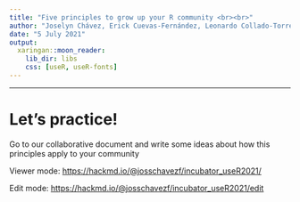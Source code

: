 ```yaml
---
title: "Five principles to grow up your R community <br><br>"
author: "Joselyn Chávez, Erick Cuevas-Fernández, Leonardo Collado-Torres, Alejandro Reyes"
date: "5 July 2021"
output:
  xaringan::moon_reader:
    lib_dir: libs
    css: [useR, useR-fonts]
---
```



---
# Let's practice!

Go to our collaborative document and write some ideas about how this principles apply to your community 

Viewer mode:
<https://hackmd.io/@josschavezf/incubator_useR2021/>

Edit mode: 
<https://hackmd.io/@josschavezf/incubator_useR2021/edit>
